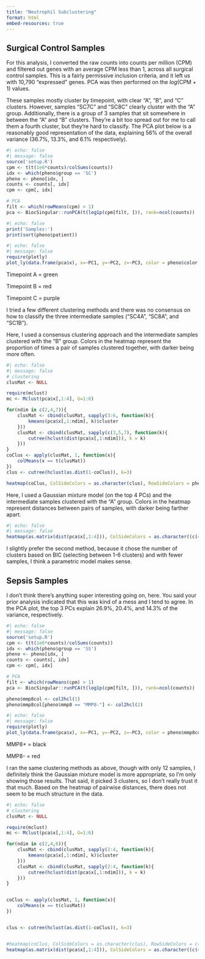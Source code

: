 ```yaml
---
title: "Neutrophil Subclustering"
format: html
embed-resources: true
---
```


## Surgical Control Samples

For this analysis, I converted the raw counts into counts per million (CPM) and filtered out genes with an average CPM less than 1, across all surgical control samples. This is a fairly permissive inclusion criteria, and it left us with 10,790 "expressed" genes. PCA was then performed on the $log(\text{CPM}+1)$ values.

These samples mostly cluster by timepoint, with clear "A", "B", and "C" clusters. However, samples "SC7C" and "SC8C" clearly cluster with the "A" group. Additionally, there is a group of 3 samples that sit somewhere in between the "A" and "B" clusters. They're a bit too spread out for me to call them a fourth cluster, but they're hard to classify. The PCA plot below is a reasonably good representation of the data, explaining 56% of the overall variance (36.7%, 13.3%, and 6.1% respectively).

```r
#| echo: false
#| message: false
source('setup.R')
cpm <- t(t(1e6*counts)/colSums(counts))
idx <- which(pheno$group == 'SC')
pheno <- pheno[idx, ]
counts <- counts[, idx]
cpm <- cpm[, idx]

# PCA
filt <- which(rowMeans(cpm) > 1)
pca <- BiocSingular::runPCA(t(log1p(cpm[filt, ])), rank=ncol(counts))
```


```r
#| echo: false
print('Samples:')
print(sort(pheno$patient))
```

```r
#| echo: false
#| message: false
require(plotly)
plot_ly(data.frame(pca$x), x=~PC1, y=~PC2, z=~PC3, color = pheno$color, colors = sort(unique(pheno$color))) |> layout(scene = list(aspectmode='data'))
```
Timepoint A = green

Timepoint B = red

Timepoint C = purple


I tried a few different clustering methods and there was no consensus on how to classify the three intermediate samples ("SC4A", "SC8A", and "SC1B"). 

Here, I used a consensus clustering approach and the intermediate samples clustered with the "B" group. Colors in the heatmap represent the proportion of times a pair of samples clustered together, with darker being more often.

```r
#| echo: false
#| message: false
# clustering
clusMat <- NULL

require(mclust)
mc <- Mclust(pca$x[,1:4], G=1:6)

for(ndim in c(2,4,7)){
    clusMat <- cbind(clusMat, sapply(3:6, function(k){
        kmeans(pca$x[,1:ndim], k)$cluster
    }))
    clusMat <- cbind(clusMat, sapply(c(3,5,7), function(k){
        cutree(hclust(dist(pca$x[,1:ndim])), k = k)
    }))
}
coClus <- apply(clusMat, 1, function(x){
    colMeans(x == t(clusMat))
})
clus <- cutree(hclust(as.dist(1-coClus)), k=3)

heatmap(coClus, ColSideColors = as.character(clus), RowSideColors = pheno$color)
```

Here, I used a Gaussian mixture model (on the top 4 PCs) and the intermediate samples clustered with the "A" group. Colors in the heatmap represent distances between pairs of samples, with darker being farther apart.

```r
#| echo: false
#| message: false
heatmap(as.matrix(dist(pca$x[,1:4])), ColSideColors = as.character((c(4,6,7))[mc$classification]), RowSideColors = pheno$color, symm = TRUE)
```

I slightly prefer the second method, because it chose the number of clusters based on BIC (selecting between 1-6 clusters) and with fewer samples, I think a parametric model makes sense.


## Sepsis Samples

I don't think there's anything super interesting going on, here. You said your prior analysis indicated that this was kind of a mess and I tend to agree. In the PCA plot, the top 3 PCs explain 26.9%, 20.4%, and 14.3% of the variance, respectively.

```r
#| echo: false
#| message: false
source('setup.R')
cpm <- t(t(1e6*counts)/colSums(counts))
idx <- which(pheno$group == 'SS')
pheno <- pheno[idx, ]
counts <- counts[, idx]
cpm <- cpm[, idx]

# PCA
filt <- which(rowMeans(cpm) > 1)
pca <- BiocSingular::runPCA(t(log1p(cpm[filt, ])), rank=ncol(counts))

pheno$mmp8col <- col2hcl(1)
pheno$mmp8col[pheno$mmp8 == "MMP8-"] <- col2hcl(2)
```

```r
#| echo: false
#| message: false
require(plotly)
plot_ly(data.frame(pca$x), x=~PC1, y=~PC2, z=~PC3, color = pheno$mmp8col, colors = sort(unique(pheno$mmp8col))) |> layout(scene = list(aspectmode='data'))
```
MMP8+ = black

MMP8- = red


I ran the same clustering methods as above, though with only 12 samples, I definitely think the Gaussian mixture model is more appropriate, so I'm only showing those results. That said, it picked 3 clusters, so I don't really trust it that much. Based on the heatmap of pairwise distances, there does not seem to be much structure in the data.
```r
#| echo: false
# clustering
clusMat <- NULL

require(mclust)
mc <- Mclust(pca$x[,1:4], G=1:6)

for(ndim in c(2,4,6)){
    clusMat <- cbind(clusMat, sapply(2:4, function(k){
        kmeans(pca$x[,1:ndim], k)$cluster
    }))
    clusMat <- cbind(clusMat, sapply(2:4, function(k){
        cutree(hclust(dist(pca$x[,1:ndim])), k = k)
    }))
}


coClus <- apply(clusMat, 1, function(x){
    colMeans(x == t(clusMat))
})


clus <- cutree(hclust(as.dist(1-coClus)), k=3)


#heatmap(coClus, ColSideColors = as.character(clus), RowSideColors = c('1','2')[factor(pheno$mmp8)])
heatmap(as.matrix(dist(pca$x[,1:4])), ColSideColors = as.character((c(4,6,7))[mc$classification]), RowSideColors = pheno$mmp8col, symm = TRUE, labRow = pheno$mmp8)
```


